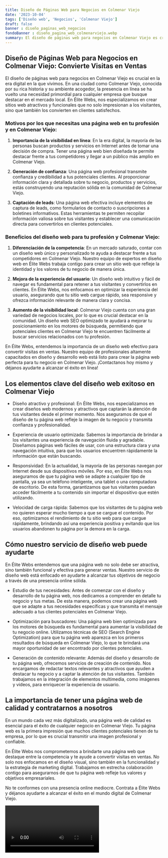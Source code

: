 ```yaml
---
title: Diseño de Páginas Web para Negocios en Colmenar Viejo
date: '2023-10-04'
tags: ['Diseño web', 'Negocios', 'Colmenar Viejo']
draft: false
banner : diseño_paginas_web_negocios
fondoBanner : diseño_pagina_web_colmenarviejo.webp
summary: El diseño de páginas web para negocios en Colmenar Viejo es crucial en la era digital en la que vivimos. En una ciudad como Colmenar Viejo, conocida por su rica historia y su ambiente acogedor, la presencia en línea se ha vuelto una necesidad primordial para cualquier empresa que busque destacar en el mercado local. En Élite Webs, nos especializamos en crear sitios web atractivos y funcionales que no solo impresionan a los visitantes, sino que también los convierten en clientes satisfechos.
---
```


## Diseño de Páginas Web para Negocios en Colmenar Viejo: Convierte Visitas en Ventas

El diseño de páginas web para negocios en Colmenar Viejo es crucial en la era digital en la que vivimos. En una ciudad como Colmenar Viejo, conocida por su rica historia y su ambiente acogedor, la presencia en línea se ha vuelto una necesidad primordial para cualquier empresa que busque destacar en el mercado local. En Élite Webs, nos especializamos en crear sitios web atractivos y funcionales que no solo impresionan a los visitantes, sino que también los convierten en clientes satisfechos.

### Motivos por los que necesitas una página web en tu profesión y en Colmenar Viejo:

1. **Importancia de la visibilidad en línea**: En la era digital, la mayoría de las personas buscan productos y servicios en Internet antes de tomar una decisión de compra. Tener una página web bien diseñada te permite destacar frente a tus competidores y llegar a un público más amplio en Colmenar Viejo.

2. **Generación de confianza**: Una página web profesional transmite confianza y credibilidad a tus potenciales clientes. Al proporcionar información clara y detallada sobre tu negocio, productos y servicios, estás construyendo una reputación sólida en la comunidad de Colmenar Viejo.

3. **Captación de leads**: Una página web efectiva incluye elementos de captura de leads, como formularios de contacto o suscripciones a boletines informativos. Estas herramientas te permiten recopilar información valiosa sobre tus visitantes y establecer una comunicación directa para convertirlos en clientes potenciales.

### Beneficios del diseño web para tu profesión y Colmenar Viejo:

1. **Diferenciación de la competencia**: En un mercado saturado, contar con un diseño web único y personalizado te ayuda a destacar frente a tus competidores en Colmenar Viejo. Nuestro equipo de expertos en diseño web en Élite Webs trabaja contigo para crear un sitio web que refleje la identidad y los valores de tu negocio de manera única.

2. **Mejora de la experiencia del usuario**: Un diseño web intuitivo y fácil de navegar es fundamental para retener a tus visitantes y convertirlos en clientes. En Élite Webs, nos enfocamos en optimizar la experiencia del usuario, asegurando que tu sitio web cargue rápido, sea responsive y ofrezca información relevante de manera clara y concisa.

3. **Aumento de la visibilidad local**: Colmenar Viejo cuenta con una gran variedad de negocios locales, por lo que es crucial destacar en la comunidad. Un diseño web SEO optimizado te ayudará a mejorar tu posicionamiento en los motores de búsqueda, permitiendo que potenciales clientes en Colmenar Viejo te encuentren fácilmente al buscar servicios relacionados con tu profesión.

En Élite Webs, entendemos la importancia de un diseño web efectivo para convertir visitas en ventas. Nuestro equipo de profesionales altamente capacitados en diseño y desarrollo web está listo para crear la página web perfecta para tu negocio en Colmenar Viejo. ¡Contactanos hoy mismo y déjanos ayudarte a alcanzar el éxito en línea!

<GifSeo />

<Cta />

## Los elementos clave del diseño web exitoso en Colmenar Viejo

- Diseño atractivo y profesional: En Élite Webs, nos especializamos en crear diseños web modernos y atractivos que captarán la atención de tus visitantes desde el primer momento. Nos aseguramos de que el diseño de tu página web refleje la imagen de tu negocio y transmita confianza y profesionalidad.

- Experiencia de usuario optimizada: Sabemos la importancia de brindar a los visitantes una experiencia de navegación fluida y agradable. Diseñamos páginas web fáciles de usar, con una estructura clara y una navegación intuitiva, para que los usuarios encuentren rápidamente la información que están buscando.

- Responsividad: En la actualidad, la mayoría de las personas navegan por Internet desde sus dispositivos móviles. Por eso, en Élite Webs nos aseguramos de que tu página web se adapte a cualquier tipo de pantalla, ya sea un teléfono inteligente, una tablet o una computadora de escritorio. De esta forma, garantizamos que tus visitantes puedan acceder fácilmente a tu contenido sin importar el dispositivo que estén utilizando.

- Velocidad de carga rápida: Sabemos que los visitantes de tu página web no quieren esperar mucho tiempo a que se cargue el contenido. Por eso, optimizamos el rendimiento de tu sitio web para que cargue rápidamente, brindando así una experiencia positiva y evitando que los usuarios abandonen tu página por la demora en la carga.

## Cómo nuestro servicio de diseño web puede ayudarte

En Élite Webs entendemos que una página web no solo debe ser atractiva, sino también funcional y efectiva para generar ventas. Nuestro servicio de diseño web está enfocado en ayudarte a alcanzar tus objetivos de negocio a través de una presencia online sólida.

- Estudio de tus necesidades: Antes de comenzar con el diseño y desarrollo de tu página web, nos dedicamos a comprender en detalle tu negocio y tus metas. De esta manera, podemos crear una página web que se adapte a tus necesidades específicas y que transmita el mensaje adecuado a tus clientes potenciales en Colmenar Viejo.

- Optimización para buscadores: Una página web bien optimizada para los motores de búsqueda es fundamental para aumentar la visibilidad de tu negocio online. Utilizamos técnicas de SEO (Search Engine Optimization) para que tu página web aparezca en los primeros resultados de búsqueda en Colmenar Viejo, lo que te brindará una mayor oportunidad de ser encontrado por clientes potenciales.

- Generación de contenido relevante: Además del diseño y desarrollo de tu página web, ofrecemos servicios de creación de contenido. Nos encargamos de redactar textos relevantes y atractivos que ayuden a destacar tu negocio y a captar la atención de tus visitantes. También trabajamos en la integración de elementos multimedia, como imágenes y videos, para enriquecer la experiencia de usuario.

## La importancia de tener una página web de calidad y contratarnos a nosotros

En un mundo cada vez más digitalizado, una página web de calidad es esencial para el éxito de cualquier negocio en Colmenar Viejo. Tu página web es la primera impresión que muchos clientes potenciales tienen de tu empresa, por lo que es crucial transmitir una imagen profesional y confiable.

En Élite Webs nos comprometemos a brindarte una página web que destaque entre la competencia y te ayude a convertir visitas en ventas. No solo nos enfocamos en el diseño visual, sino también en la funcionalidad y la estrategia de marketing digital. Trabajamos en estrecha colaboración contigo para asegurarnos de que tu página web refleje tus valores y objetivos empresariales.

No te conformes con una presencia online mediocre. Contrata a Élite Webs y déjanos ayudarte a alcanzar el éxito en el mundo digital de Colmenar Viejo.

<Video />

<CtaBot job='Negocios' city='Colmenar Viejo'/>

<Gmaps query='Colmenar Viejo+españa+maps' />